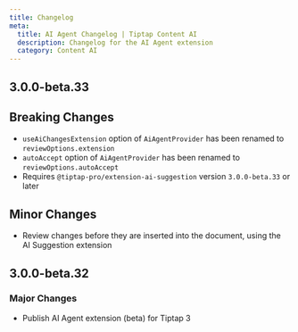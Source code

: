 ```yaml
---
title: Changelog
meta:
  title: AI Agent Changelog | Tiptap Content AI
  description: Changelog for the AI Agent extension
  category: Content AI
---
```


## 3.0.0-beta.33

## Breaking Changes

- `useAiChangesExtension` option of `AiAgentProvider` has been renamed to `reviewOptions.extension`
- `autoAccept` option of `AiAgentProvider` has been renamed to `reviewOptions.autoAccept`
- Requires `@tiptap-pro/extension-ai-suggestion` version `3.0.0-beta.33` or later

## Minor Changes

- Review changes before they are inserted into the document, using the AI Suggestion extension

## 3.0.0-beta.32

### Major Changes

- Publish AI Agent extension (beta) for Tiptap 3
